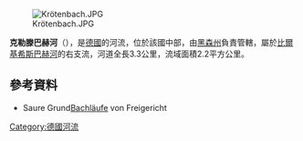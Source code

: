 {{Multiple issues|
{{Expand language|1=de|time=2020-08-27T12:30:53+00:00}}
{{Onesource|time=2020-08-27T12:30:53+00:00}}
}}
{{Coord|50|8|21.14|N|9|9|40.22|E|display=title}}
[[Image:Krötenbach.JPG|right]]

'''克勒滕巴赫河'''（{{lang-de|Krötenbach}}），是[[德國|德國]]的河流，位於該國中部，由[[黑森州|黑森州]]負責管轄，屬於[[比爾基希斯巴赫河|比爾基希斯巴赫河]]的右支流，河道全長3.3公里，流域面積2.2平方公里。

==參考資料==
* Saure Grund<ref>[https://www.freigericht.de/staticsite/staticsite.php?menuid=395&topmenu=310 Bachläufe]{{Wayback|url=https://www.freigericht.de/staticsite/staticsite.php?menuid=395&topmenu=310 |date=20160429161113 }} von Freigericht

{{Germany-geo-stub}}
[[Category:德國河流|Category:德國河流]]